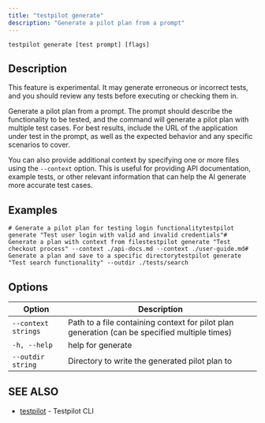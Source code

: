 ```yaml
---
title: "testpilot generate"
description: "Generate a pilot plan from a prompt"
---
```


```
testpilot generate [test prompt] [flags]
```

## Description[​](#description "Direct link to Description")

<Info>
  This feature is experimental. It may generate erroneous or incorrect tests, and you should review
  any tests before executing or checking them in.
</Info>

Generate a pilot plan from a prompt. The prompt should describe the functionality to be tested, and the command will generate a pilot plan with multiple test cases. For best results, include the URL of the application under test in the prompt, as well as the expected behavior and any specific scenarios to cover.

You can also provide additional context by specifying one or more files using the `--context` option. This is useful for providing API documentation, example tests, or other relevant information that can help the AI generate more accurate test cases.

## Examples[​](#examples "Direct link to Examples")

```
# Generate a pilot plan for testing login functionalitytestpilot generate "Test user login with valid and invalid credentials"# Generate a plan with context from filestestpilot generate "Test checkout process" --context ./api-docs.md --context ./user-guide.md# Generate a plan and save to a specific directorytestpilot generate "Test search functionality" --outdir ./tests/search
```

## Options[​](#options "Direct link to Options")

| Option              | Description                                                                                   |
| ------------------- | --------------------------------------------------------------------------------------------- |
| `--context strings` | Path to a file containing context for pilot plan generation (can be specified multiple times) |
| `-h, --help`        | help for generate                                                                             |
| `--outdir string`   | Directory to write the generated pilot plan to                                                |

## SEE ALSO[​](#see-also "Direct link to SEE ALSO")

- [testpilot](/testpilot/docs/cli_reference/testpilot) - Testpilot CLI
